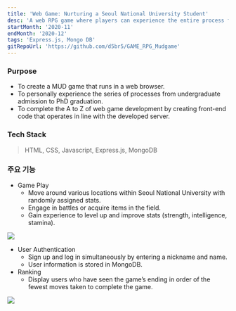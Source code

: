 ```yaml
---
title: 'Web Game: Nurturing a Seoul National University Student'
desc: 'A web RPG game where players can experience the entire process from undergraduate admission to PhD graduation at Seoul National University'
startMonth: '2020-11'
endMonth: '2020-12'
tags: 'Express.js, Mongo DB'
gitRepoUrl: 'https://github.com/d5br5/GAME_RPG_Mudgame'
---
```


### Purpose

- To create a MUD game that runs in a web browser.
- To personally experience the series of processes from undergraduate admission to PhD graduation.
- To complete the A to Z of web game development by creating front-end code that operates in line with the developed server.


### Tech Stack

> HTML, CSS, Javascript, Express.js, MongoDB

### 주요 기능

- Game Play
  - Move around various locations within Seoul National University with randomly assigned stats.
  - Engage in battles or acquire items in the field.
  - Gain experience to level up and improve stats (strength, intelligence, stamina).

![](https://user-images.githubusercontent.com/40906871/144449300-311ebdb2-b559-4392-a37f-59da422da9c6.png)

- User Authentication
  - Sign up and log in simultaneously by entering a nickname and name.
  - User information is stored in MongoDB.
- Ranking
  - Display users who have seen the game’s ending in order of the fewest moves taken to complete the game.

![](https://user-images.githubusercontent.com/40906871/144449513-2c06cf07-1340-4c7d-a24a-44736a26640f.png)